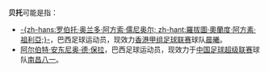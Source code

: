 '''贝托'''可能是指：

*[[羅拔圖·奧蘭度·阿方素·祖利亞|-{zh-hans:罗伯托·奥兰多·阿方索·儒尼奥尔; zh-hant:羅拔圖·奧蘭度·阿方素·祖利亞;}-]]，巴西足球运动员，现效力[[香港甲组足球联赛|香港甲组足球联赛]]球队[[晨曦體育會|晨曦]]。
*[[阿尔伯特·安东尼奥·德·保拉|阿尔伯特·安东尼奥·德·保拉]]，巴西足球运动员，现效力于[[中国足球超级联赛|中国足球超级联赛]]球队[[南昌八一|南昌八一]]。

{{Disambiguation|Beto|Cat=二字人名译名消歧义}}